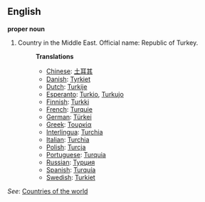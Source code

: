 ==English==

'''proper noun'''

# Country in the Middle East. Official name: Republic of Turkey.
#:'''Translations'''
#:*[[Chinese]]: [[土耳其]]
#:*[[Danish]]: [[Tyrkiet]]
#:*[[Dutch]]: [[Turkije]]
#:*[[Esperanto]]: [[Turkio]], [[Turkujo]]
#:*[[Finnish]]: [[Turkki]]
#:*[[French]]: [[Turquie]]
#:*[[German]]: [[Türkei]]
#:*[[Greek]]: [[Τουρκία]]
#:*[[Interlingua]]: [[Turchia]]
#:*[[Italian]]: [[Turchia]]
#:*[[Polish]]: [[Turcja]]
#:*[[Portuguese]]: [[Turquia]]
#:*[[Russian]]: [[Турция]]
#:*[[Spanish]]: [[Turquía]]
#:*[[Swedish]]: [[Turkiet]]

''See'': [[Countries of the world]]